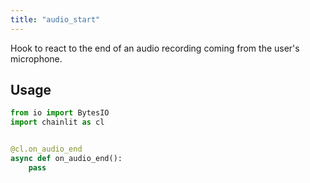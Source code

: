```yaml
---
title: "audio_start"
---
```


Hook to react to the end of an audio recording coming from the user's microphone.

## Usage

```python
from io import BytesIO
import chainlit as cl


@cl.on_audio_end
async def on_audio_end():
    pass
```